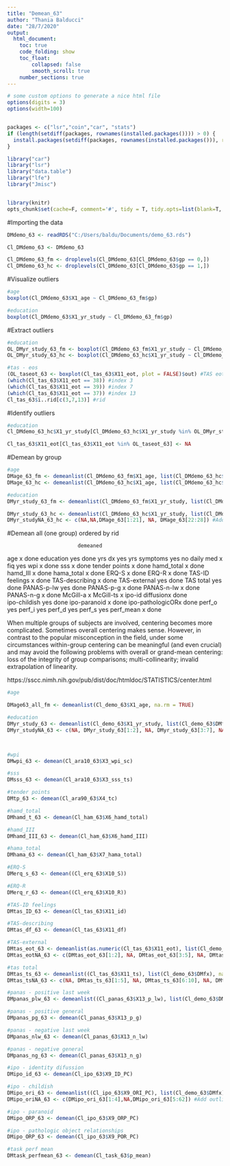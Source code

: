 ---
title: "Demean_63"
author: "Thania Balducci"
date: "28/7/2020"
output: 
  html_document:
    toc: true
    code_folding: show
    toc_float: 
        collapsed: false
        smooth_scroll: true
    number_sections: true
---

```{r setup, message=F, echo=F}
# some custom options to generate a nice html file
options(digits = 3)
options(width=100)


packages <- c("lsr","coin","car", "stats")
if (length(setdiff(packages, rownames(installed.packages()))) > 0) {
  install.packages(setdiff(packages, rownames(installed.packages())), repos='http://cran.us.r-project.org')  
}

library("car")
library("lsr")
library("data.table")
library("lfe")
library("Jmisc")


library(knitr)
opts_chunk$set(cache=F, comment='#', tidy = T, tidy.opts=list(blank=T, width.cutoff=100), fig.align='center', message=F, warning=T, fig.width=6, fig.height=6, dev='svg',eval=T)
```

#Importing the data

```{r}
DMdemo_63 <- readRDS("C:/Users/baldu/Documents/demo_63.rds")

Cl_DMdemo_63 <- DMdemo_63

Cl_DMdemo_63_fm <- droplevels(Cl_DMdemo_63[Cl_DMdemo_63$gp == 0,])
Cl_DMdemo_63_hc <- droplevels(Cl_DMdemo_63[Cl_DMdemo_63$gp == 1,])
```

#Visualize outliers

```{r}

#age
boxplot(Cl_DMdemo_63$X1_age ~ Cl_DMdemo_63_fm$gp)

#education
boxplot(Cl_DMdemo_63$X1_yr_study ~ Cl_DMdemo_63_fm$gp)
```

#Extract outliers

```{r}

#education
OL_DMyr_study_63_fm <- boxplot(Cl_DMdemo_63_fm$X1_yr_study ~ Cl_DMdemo_63_fm$gp, plot = FALSE)$out
OL_DMyr_study_63_hc <- boxplot(Cl_DMdemo_63_hc$X1_yr_study ~ Cl_DMdemo_63_hc$gp, plot = FALSE)$out

#tas - eos
(OL_taseot_63 <- boxplot(Cl_tas_63$X11_eot, plot = FALSE)$out) #TAS eot: 38, 39, 37
(which(Cl_tas_63$X11_eot == 38)) #index 3
(which(Cl_tas_63$X11_eot == 39)) #index 7
(which(Cl_tas_63$X11_eot == 37)) #index 13
Cl_tas_63$ï..rid[c(3,7,13)] #rid
```

#Identify outliers

```{r}

#education
Cl_DMdemo_63_hc$X1_yr_study[Cl_DMdemo_63_hc$X1_yr_study %in% OL_DMyr_study_63_hc] <- NA

Cl_tas_63$X11_eot[Cl_tas_63$X11_eot %in% OL_taseot_63] <- NA
```

#Demean by group

```{r}

#age
DMage_63_fm <- demeanlist(Cl_DMdemo_63_fm$X1_age, list(Cl_DMdemo_63_hc$gp), na.rm = TRUE)
DMage_63_hc <- demeanlist(Cl_DMdemo_63_hc$X1_age, list(Cl_DMdemo_63_hc$gp), na.rm = TRUE)

#education
DMyr_study_63_fm <- demeanlist(Cl_DMdemo_63_fm$X1_yr_study, list(Cl_DMdemo_63_hc$gp), na.rm = TRUE)

DMyr_study_63_hc <- demeanlist(Cl_DMdemo_63_hc$X1_yr_study, list(Cl_DMdemo_63_hc$gp), na.rm = TRUE)
DMyr_studyNA_63_hc <- c(NA,NA,DMage_63[1:21], NA, DMage_63[22:28]) #Add outliers (index 1,2,24)

```

#Demean all (one group) ordered by rid

                           demeaned
age             x              done
education       yes            done 
yrs dx          yes
yrs symptoms    yes
no daily med    x
fiq             yes
wpi             x              done
sss             x              done
tender points   x              done
hamd_total      x              done
hamd_III        x              done
hama_total      x              done
ERQ-S           x              done
ERQ-R           x              done
TAS-ID feelings x              done
TAS-describing  x              done
TAS-external    yes            done
TAS total       yes            done
PANAS-p-lw      yes            done
PANAS-p-g       x              done
PANAS-n-lw      x              done
PANAS-n-g       x              done
McGill-a        x
McGill-ts       x
ipo-id diffusionx              done    
ipo-childish    yes            done
ipo-paranoid    x              done
ipo-pathologicORx              done
perf_o          yes
perf_i          yes
perf_d          yes
perf_s          yes
perf_mean       x              done

When multiple groups of subjects are involved, centering becomes more complicated. Sometimes overall centering makes sense. However, in contrast to the popular misconception in the field, under some circumstances within-group centering can be meaningful (and even crucial) and may avoid the following problems with overall or grand-mean centering:
loss of the integrity of group comparisons;
multi-collinearity;
invalid extrapolation of linearity.

https://sscc.nimh.nih.gov/pub/dist/doc/htmldoc/STATISTICS/center.html

```{r}

#age 

DMage63_all_fm <- demeanlist(Cl_demo_63$X1_age, na.rm = TRUE)

#education
DMyr_study_63 <- demeanlist(Cl_demo_63$X1_yr_study, list(Cl_demo_63$DMfx), na.rm = TRUE)
DMyr_studyNA_63 <- c(NA, DMyr_study_63[1:2], NA, DMyr_study_63[3:7], NA, DMyr_study_63[8:52], NA, DMyr_study_63[53:59]) #Add outliers (index 1,4,10,56)



#wpi
DMwpi_63 <- demean(Cl_ara10_63$X3_wpi_sc)

#sss
DMsss_63 <- demean(Cl_ara10_63$X3_sss_ts)

#tender points
DMtp_63 <- demean(Cl_ara90_63$X4_tc)

#hamd_total 
DMhamd_t_63 <- demean(Cl_ham_63$X6_hamd_total)

#hamd_III       
DMhamd_III_63 <- demean(Cl_ham_63$X6_hamd_III)

#hama_total    
DMhama_63 <- demean(Cl_ham_63$X7_hama_total)

#ERQ-S    
DMerq_s_63 <- demean((Cl_erq_63$X10_S))

#ERQ-R          
DMerq_r_63 <- demean((Cl_erq_63$X10_R))

#TAS-ID feelings 
DMtas_ID_63 <- demean(Cl_tas_63$X11_id)

#TAS-describing  
DMtas_df_63 <- demean(Cl_tas_63$X11_df)

#TAS-external
DMtas_eot_63 <- demeanlist(as.numeric(Cl_tas_63$X11_eot), list(Cl_demo_63$DMfx), na.rm = TRUE)
DMtas_eotNA_63 <- c(DMtas_eot_63[1:2], NA, DMtas_eot_63[3:5], NA, DMtas_eot_63[6:10], NA, DMtas_eot_63[11:60]) #Add outliers (index 3,7,13)

#tas total
DMtas_ts_63 <- demeanlist((Cl_tas_63$X11_ts), list(Cl_demo_63$DMfx), na.rm = TRUE)
DMtas_tsNA_63 <- c(NA, DMtas_ts_63[1:5], NA, DMtas_ts_63[6:10], NA, DMtas_ts_63[11:60]) #Add outliers (index 1,7,13)

#panas - positive last week
DMpanas_plw_63 <- demeanlist((Cl_panas_63$X13_p_lw), list(Cl_demo_63$DMfx), na.rm = TRUE)

#panas - positive general
DMpanas_pg_63 <- demean(Cl_panas_63$X13_p_g)

#panas - negative last week
DMpanas_nlw_63 <- demean(Cl_panas_63$X13_n_lw)

#panas - negative general
DMpanas_ng_63 <- demean(Cl_panas_63$X13_n_g)

#ipo - identity difussion
DMipo_id_63 <- demean(Cl_ipo_63$X9_ID_PC)

#ipo - childish
DMipo_ori_63 <- demeanlist((Cl_ipo_63$X9_ORI_PC), list(Cl_demo_63$DMfx), na.rm = TRUE)
DMipo_oriNA_63 <- c(DMipo_ori_63[1:4],NA,DMipo_ori_63[5:62]) #Add outliers (index 5)

#ipo - paranoid
DMipo_ORP_63 <- demean(Cl_ipo_63$X9_ORP_PC)

#ipo - pathologic object relationships
DMipo_ORP_63 <- demean(Cl_ipo_63$X9_POR_PC)

#task perf mean
DMtask_perfmean_63 <- demean(Cl_task_63$p_mean)
```
